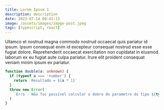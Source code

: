 ```yaml
---
title: Lorem Ipsum 1
description: description
date: 2023-07-14 08:41:13
image: /assets/images/image-post.jpeg
tags: [typescript, react]
---
```


Ullamco et nostrud magna commodo nostrud occaecat quis pariatur id ipsum. Ipsum
consequat enim id excepteur consequat nostrud esse esse fugiat dolore.
Reprehenderit occaecat exercitation non cupidatat in eiusmod laborum ex eu
fugiat aute culpa pariatur. Irure elit proident consequat veniam minim ipsum ex
pariatur.

```typescript
function double(a: unknown) {
  if (typeof a === 'number') {
    return `Resultado = ${a * 1}`
  }
  throw new Error(
    `Erro - Não foi possível calcular o dobro do parametro do tipo ${typeof a}`
  )
}
```
